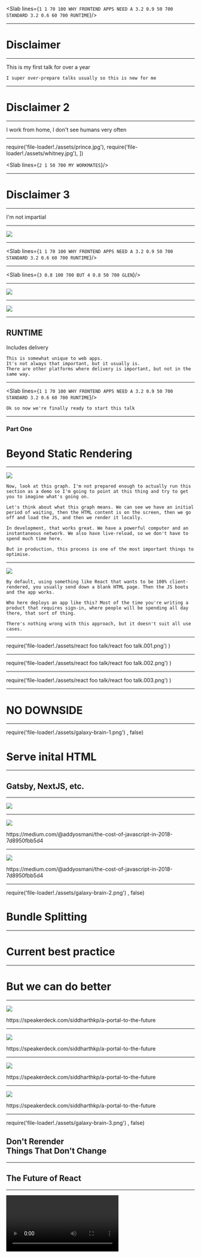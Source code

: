 


<Head>
  <title>Why Frontend Apps Need a Standard Runtime</title>
</Head>

<Slab lines={`
  1 1 70 100 WHY FRONTEND APPS NEED A
  3.2 0.9 50 700 STANDARD
  3.2 0.6 60 700 RUNTIME
`}/>

---

# Disclaimer

---

This is my first talk for over a year


```notes
I super over-prepare talks usually so this is new for me
```

---

# Disclaimer 2

---

I work from home, I don't see humans very often

---

  require('file-loader!./assets/prince.jpg'),
  require('file-loader!./assets/whitney.jpg'),
])

<Slab lines={`
  2 1 50 700 MY WORKMATES
`}/>

---

# Disclaimer 3

---

I'm not impartial

---


![](./assets/logo.svg)

---

<Slab lines={`
  1 1 70 100 WHY FRONTEND APPS NEED A
  3.2 0.9 50 700 STANDARD
  3.2 0.6 60 700 RUNTIME
`}/>

---

<Slab lines={`
  3 0.8 100 700 BUT
  4 0.8 50 700 GLEN
`}/>

---

![](./assets/browsers.png)

---


![](./assets/waterfall.png)

---

## RUNTIME

Includes delivery

```notes
This is somewhat unique to web apps.
It's not always that important, but it usually is.
There are other platforms where delivery is important, but not in the same way.
```

---

<Slab lines={`
  1 1 70 100 WHY FRONTEND APPS NEED A
  3.2 0.9 50 700 STANDARD
  3.2 0.6 60 700 RUNTIME
`}/>

```notes
Ok so now we're finally ready to start this talk 
```

---

### Part One
# Beyond Static Rendering

---


![](./assets/waterfall.png)

```notes
Now, look at this graph. I'm not prepared enough to actually run this section as a demo so I'm going to point at this thing and try to get you to imagine what's going on.

Let's think about what this graph means. We can see we have an initial period of waiting, then the HTML content is on the screen, then we go off and load the JS, and then we render it locally.

In development, that works great. We have a powerful computer and an instantaneous network. We also have live-reload, so we don't have to spend much time here.

But in production, this process is one of the most important things to optimise.
```

---


![](./assets/waterfall-1.png)

```notes
By default, using something like React that wants to be 100% client-rendered, you usually send down a blank HTML page. Then the JS boots and the app works.

Who here deploys an app like this? Most of the time you're writing a product that requires sign-in, where people will be spending all day there, that sort of thing.

There's nothing wrong with this approach, but it doesn't suit all use cases.
```

---

  require('file-loader!./assets/react foo talk/react foo talk.001.png')
)

---

  require('file-loader!./assets/react foo talk/react foo talk.002.png')
)

---

  require('file-loader!./assets/react foo talk/react foo talk.003.png')
)

---

# NO DOWNSIDE

---

  require('file-loader!./assets/galaxy-brain-1.png')
, false)

# Serve inital HTML

---

## Gatsby, NextJS, etc.

---


![](./assets/waterfall-2.png)

---


![](./assets/tti.gif)

<figcaption>
  https://medium.com/@addyosmani/the-cost-of-javascript-in-2018-7d8950fbb5d4
</figcaption>

---


![](./assets/javascript-processing-times.png)

<figcaption>
  https://medium.com/@addyosmani/the-cost-of-javascript-in-2018-7d8950fbb5d4
</figcaption>

---

  require('file-loader!./assets/galaxy-brain-2.png')
, false)

# Bundle Splitting

---

# Current best practice

---

# But we can do better

---


![](./assets/portals-1.jpg)

<figcaption>
  https://speakerdeck.com/siddharthkp/a-portal-to-the-future
</figcaption>

---


![](./assets/portals-2.jpg)

<figcaption>
  https://speakerdeck.com/siddharthkp/a-portal-to-the-future
</figcaption>

---


![](./assets/portals-3.jpg)

<figcaption>
  https://speakerdeck.com/siddharthkp/a-portal-to-the-future
</figcaption>

---


![](./assets/portals-4.jpg)

<figcaption>
  https://speakerdeck.com/siddharthkp/a-portal-to-the-future
</figcaption>

---

  require('file-loader!./assets/galaxy-brain-3.png')
, false)

## Don't Rerender<br/>Things That Don't Change

---

## The Future of React

---

<Video videoId="eF7Ca06u58w"/>

---


<Tweet id="1057420260242931713" options={{conversation: 'none' }}/>

---

  require('file-loader!./assets/galaxy-brain-4.png')
, false)

---

  require('file-loader!./assets/galaxy-brain-4.png')
, false)

## Whatever the hell that just was

---

## React's Future is Server-Side

---

### Part Two
# Hosting Dynamic Frontend Apps

---

# Hosting Static Apps

* Simple
* Portable
* Can't really fail<br/>(You can still ship broken code tho)
* Scalable
* Efficient

```notes
We can get all these for dynamic too
```

---

# Host your own?

* Simple 🤷‍♂️
* Portable 🤗
* Can't really fail ❌
* Scalable 😬
* Efficient 😬

---

# "Serverless"

* Simple 🤷‍♂️
* Portable 🤗
* Can't really fail 🤗
* Scalable 🤗
* Efficient ❌

---

```notes
- Static is super easy
- Cache + invalidate
- Static + Serverless is the "cool thing" (fire it's the hot thing)
- Lambdas no bueno for frontend apps critical path. Good for APIs
```

---

# We want the benefits of serverless but on a platform fast enough to serve everything

---

### Part Three
# Introducing<br/>Frontend Application Bundles (FABs)

---

### Part Three
# Introducing*<br/>Frontend Application Bundles (FABs)

\* super not ready to use yet, pls don't @ me

---

# Disclaimer 4

There's nothing worse than somebody coming up to talk about something that sounds cool that doesn't exist yet.<br/>Anyway sorry.

---

### File Format

```
my-app.b1c53da6.fab (zip file)
  ├── settings.json
  ├── runtime.js
  └── _assets
        ├── js
        │   ├── main.7fcd9566.js
        │   └── main.7fcd9566.js.map
        └── media
            └── logo_default.e925f90a.svg
```
